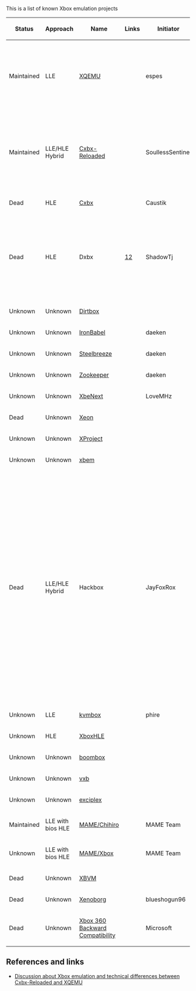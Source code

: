 This is a list of known Xbox emulation projects

{| class="wikitable"
!Status
!Approach
!Name
!Links
!Initiator
!Platform
!License
!Notes
|-
|Maintained
|LLE
|[[XQEMU]]
|
|espes
|Windows
|
|XQEMU supports hardware-acceleration for the CPU emulation on Linux through KVM.
|-
|Maintained
|LLE/HLE Hybrid
|[[Cxbx-Reloaded]]
|
|SoullessSentinel
|Windows
|
|At the time of writing Cxbx-Reloaded is almost purely HLE. LLE GPU emulation is planned, but currently not implemented.
|-
|Dead
|HLE
|[[Cxbx]]
|
|Caustik
|Windows
|
|
|-
|Dead
|HLE
|Dxbx
|[http://dxbx-emu.com][https://github.com/PatrickvL/Dxbx/]
|ShadowTj
|Windows
|
|The project was started on March 23rd 2008. It is an improved port of Cxbx to the Delphi programming language.
|-
|Unknown
|Unknown
|[https://github.com/impeachgod/Dirtbox Dirtbox]
|
|
|Windows
|
|
|-
|Unknown
|Unknown
|[https://sourceforge.net/p/ironbabel/code/HEAD/tree/trunk/Box/Xbox/ IronBabel]
|
|daeken
|Unknown
|
|
|-
|Unknown
|Unknown
|[https://github.com/daeken/Steelbreeze Steelbreeze]
|
|daeken
|Unknown
|
|
|-
|Unknown
|Unknown
|[https://github.com/daeken/Zookeeper Zookeeper]
|
|daeken
|Unknown
|
|
|-
|Unknown
|Unknown
|[http://ngemu.com/threads/.154342/ XbeNext]
|
|LoveMHz
|Windows
|
|
|-
|Dead
|Unknown
|[http://ngemu.com/forums/.65/ Xeon]
|
|
|Windows
|
|
|-
|Unknown
|Unknown
|[http://ngemu.com/threads/.105210/ XProject]
|
|
|Windows
|
|
|-
|Unknown
|Unknown
|[https://code.google.com/p/xbem xbem]
|
|
|Windows
|
|
|-
|Dead
|LLE/HLE Hybrid
|Hackbox
|
|JayFoxRox
|Windows/Linux
|Private
|This was originally going to be a commercial emulator (but plans were dropped quickly in favor of preservation). The source code was temporarily public but then made private. The source code is still available to a selected group of developers. Hackbox was designed from scratch but re-used code from Cxbx for HLE routine detection.
|-
|Unknown
|LLE
|[https://github.com/phire/kvmbox kvmbox]
|
|phire
|Linux
|
|
|-
|Unknown
|HLE
|[https://github.com/Gabriel-Maldonado/XboxHLE XboxHLE]
|
|
|Windows
|
|
|-
|Unknown
|Unknown
|[https://github.com/bjh83/boombox boombox]
|
|
|Windows
|
|
|-
|Unknown
|Unknown
|[https://github.com/docbrown/vxb vxb]
|
|
|Windows
|
|
|-
|Unknown
|Unknown
|[https://github.com/quantumdude836/exciplex exciplex]
|
|
|Windows
|
|
|-
|Maintained
|LLE with bios HLE
|[http://mamedev.org/ MAME/Chihiro]
|
|MAME Team
|Windows/Linux/Mac/Others
|
|
|-
|Unknown
|LLE with bios HLE
|[http://mamedev.org/ MAME/Xbox]
|
|MAME Team
|Windows/Linux/Mac/Others
|
|Does this exist yet?{{citation needed}}
|-
|Dead
|Unknown
|[https://github.com/monocasa/xbvm XBVM]
|
|
|Windows
|
|
|-
|Dead
|Unknown
|[http://xenoborg-emu.blogspot.com/ Xenoborg]
|
|blueshogun96
|Windows
|
|
|-
|Dead
|Unknown
|[[Xbox 360 Backward Compatibility]]
|
|Microsoft
|Xbox 360
|Proprietary
|
|}

== References and links == 

* [https://www.reddit.com/r/emulation/comments/6a958p/cxbx_reloaded_xbox_emulator_panzer_dragoon_orta/ Discussion about Xbox emulation and technical differences between [[Cxbx-Reloaded]] and [[XQEMU]]]